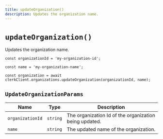 ```yaml
---
title: updateOrganization()
description: Updates the organization name.
---
```


# `updateOrganization()`

Updates the organization name.

```tsx
const organizationId = 'my-organization-id';

const name = 'my-organization-name';

const organization = await clerkClient.organizations.updateOrganization(organizationId, name);
```

## `UpdateOrganizationParams`

| Name | Type	| Description |
| --- | --- | --- |
| `organizationId` | `string` | The organization Id of the organization being updated. |
| `name` | `string` | The updated name of the organization. |